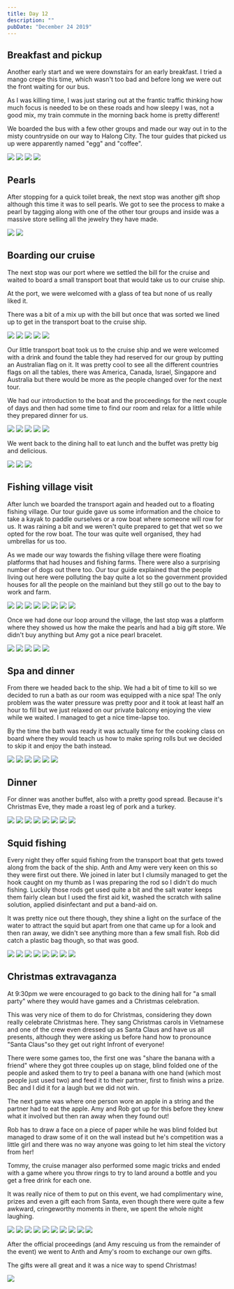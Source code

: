 ```yaml
---
title: Day 12
description: ""
pubDate: "December 24 2019"
---
```



## Breakfast and pickup

Another early start and we were downstairs for an early breakfast. I tried a mango crepe this time, which wasn't too bad and before long we were out the front waiting for our bus.

As I was killing time, I was just staring out at the frantic traffic thinking how much focus is needed to be on these roads and how sleepy I was, not a good mix, my train commute in the morning back home is pretty different!

We boarded the bus with a few other groups and made our way out in to the misty countryside on our way to Halong City.
The tour guides that picked us up were apparently named "egg" and "coffee".

<Grid columns={2}>
  <Img
    src="/src/content/travel/2019-taiwan-vietnam/assets/ebc523b317754a36a44d39ac25686007.jpg"
    aspectRatio={1}
  />
  <Img
    src="/src/content/travel/2019-taiwan-vietnam/assets/786c9f836aae477aac6174e9f0dc7301.jpg"
    aspectRatio={1}
  />
  <Img
    src="/src/content/travel/2019-taiwan-vietnam/assets/fd6f8f25e99b4919ae14bad666ceb199.jpg"
    aspectRatio={1}
  />
  <Img
    src="/src/content/travel/2019-taiwan-vietnam/assets/55fc20ec77b141b589633b4179534a49.jpg"
    aspectRatio={1}
  />
</Grid>

## Pearls

After stopping for a quick toilet break, the next stop was another gift shop although this time it was to sell pearls. We got to see the process to make a pearl by tagging along with one of the other tour groups and inside was a massive store selling all the jewelry they have made.

<Grid columns={2}>
  <Img
    src="/src/content/travel/2019-taiwan-vietnam/assets/6fc807b6b5e447dba5eae25fa5dca4d2.jpg"
    aspectRatio={1}
  />
  <Img
    src="/src/content/travel/2019-taiwan-vietnam/assets/4c295e3e1e844905a853857bc8a28f49.jpg"
    aspectRatio={1}
  />
</Grid>

## Boarding our cruise

The next stop was our port where we settled the bill for the cruise and waited to board a small transport boat that would take us to our cruise ship.

At the port, we were welcomed with a glass of tea but none of us really liked it.

There was a bit of a mix up with the bill but once that was sorted we lined up to get in the transport boat to the cruise ship.

<Grid columns={6}>
  <Img
    src="/src/content/travel/2019-taiwan-vietnam/assets/db2c3d9d7daa4492ba6b5cef34ac7a38.jpg"
    aspectRatio={1}
    colSpan={2}
  />
  <Img
    src="/src/content/travel/2019-taiwan-vietnam/assets/652121eaa9b344c7859c7deb0aa5835a.jpg"
    aspectRatio={1}
    colSpan={2}
  />
  <Img
    src="/src/content/travel/2019-taiwan-vietnam/assets/e549d935660246ecb882964132c86a4a.jpg"
    aspectRatio={1}
    colSpan={2}
  />
  <Img
    src="/src/content/travel/2019-taiwan-vietnam/assets/0b11ed587dc74137ae50156cda3cb538.jpg"
    aspectRatio={1}
    colSpan={3}
  />
  <Img
    src="/src/content/travel/2019-taiwan-vietnam/assets/215ef7ca91a94dc7b96198a4f49af4e8.jpg"
    aspectRatio={1}
    colSpan={3}
  />
</Grid>

Our little transport boat took us to the cruise ship and we were welcomed with a drink and found the table they had reserved for our group by putting an Australian flag on it. It was pretty cool to see all the different countries flags on all the tables, there was America, Canada, Israel, Singapore and Australia but there would be more as the people changed over for the next tour.

We had our introduction to the boat and the proceedings for the next couple of days and then had some time to find our room and relax for a little while they prepared dinner for us.

<Grid columns={6}>
  <Img
    src="/src/content/travel/2019-taiwan-vietnam/assets/dbcac491774a4ea3befdb6afd9daa370.jpg"
    aspectRatio={1}
    colSpan={2}
  />
  <Img
    src="/src/content/travel/2019-taiwan-vietnam/assets/c6538901cd25420c9f69bc9891365d40.jpg"
    aspectRatio={1}
    colSpan={2}
  />
  <Img
    src="/src/content/travel/2019-taiwan-vietnam/assets/e5b220347f724da284f63f2587475680.jpg"
    aspectRatio={1}
    colSpan={2}
  />
  <Img
    src="/src/content/travel/2019-taiwan-vietnam/assets/cd3649fdf0404c23b9ae522b4e1b668b.jpg"
    aspectRatio={1}
    colSpan={3}
  />
  <Img
    src="/src/content/travel/2019-taiwan-vietnam/assets/a670c723f3e7468ab6b7d9c0087a6c5c.jpg"
    aspectRatio={1}
    colSpan={3}
  />
</Grid>

We went back to the dining hall to eat lunch and the buffet was pretty big and delicious.

<Grid columns={3}>
  <Img
    src="/src/content/travel/2019-taiwan-vietnam/assets/00096595dc8c44ceab7bee594db8e2ea.jpg"
    aspectRatio={1}
    colSpan={2}
    rowSpan={2}
  />
  <Img
    src="/src/content/travel/2019-taiwan-vietnam/assets/c00556daacd04d178ffed752ab7ccebd.jpg"
    aspectRatio={1}
  />
  <Img
    src="/src/content/travel/2019-taiwan-vietnam/assets/6a231639e79f498895ea8d8bed2ac897.jpg"
    aspectRatio={1}
  />
</Grid>

## Fishing village visit

After lunch we boarded the transport again and headed out to a floating fishing village. Our tour guide gave us some information and the choice to take a kayak to paddle ourselves or a row boat where someone will row for us. It was raining a bit and we weren't quite prepared to get that wet so we opted for the row boat. The tour was quite well organised, they had umbrellas for us too.

As we made our way towards the fishing village there were floating platforms that had houses and fishing farms. There were also a surprising number of dogs out there too. Our tour guide explained that the people living out here were polluting the bay quite a lot so the government provided houses for all the people on the mainland but they still go out to the bay to work and farm.

<Grid columns={12}>
  <Img
    src="/src/content/travel/2019-taiwan-vietnam/assets/56d61222f8b1482882312171b22fc981.jpg"
    aspectRatio={1}
    colSpan={3}
  />
  <Img
    src="/src/content/travel/2019-taiwan-vietnam/assets/6a14420646674d9e816bb7fcac0e70eb.jpg"
    aspectRatio={1}
    colSpan={3}
  />
  <Img
    src="/src/content/travel/2019-taiwan-vietnam/assets/bb187e1bd6484a668ea2b6afd2faf505.jpg"
    aspectRatio={1}
    colSpan={6}
    rowSpan={2}
  />
  <Img
    src="/src/content/travel/2019-taiwan-vietnam/assets/4458a330d607449ea547df45c0af46b2.jpg"
    aspectRatio={1}
    colSpan={3}
  />
  <Img
    src="/src/content/travel/2019-taiwan-vietnam/assets/d0554caae3f44a8784cdf1339e17099e.jpg"
    aspectRatio={1}
    colSpan={3}
  />
  <Img
    src="/src/content/travel/2019-taiwan-vietnam/assets/cd4127f70cf34ded9068053ea8ba248a.jpg"
    aspectRatio={1}
    colSpan={4}
  />
  <Img
    src="/src/content/travel/2019-taiwan-vietnam/assets/29c576ec9ea3447ba68e26a52bf95484.jpg"
    aspectRatio={1}
    colSpan={4}
  />
  <Img
    src="/src/content/travel/2019-taiwan-vietnam/assets/4e7ccfd50f16453cae9f6edb26f9707a.jpg"
    aspectRatio={1}
    colSpan={4}
  />
</Grid>

Once we had done our loop around the village, the last stop was a platform where they showed us how the make the pearls and had a big gift store. We didn't buy anything but Amy got a nice pearl bracelet.

<Grid columns={6}>
  <Img
    src="/src/content/travel/2019-taiwan-vietnam/assets/987e2f6fbc684e278ddb78e1ece3ee1f.jpg"
    aspectRatio={1}
    colSpan={2}
  />
  <Img
    src="/src/content/travel/2019-taiwan-vietnam/assets/dc74f372dad847c788da9a1508f422e4.jpg"
    aspectRatio={1}
    colSpan={2}
  />
  <Img
    src="/src/content/travel/2019-taiwan-vietnam/assets/4afdaeb5daf64a3d94fac5b65845120f.jpg"
    aspectRatio={1}
    colSpan={2}
  />
  <Img
    src="/src/content/travel/2019-taiwan-vietnam/assets/9f9e8b7503d7471ab5cd9ad9d328fcbd.jpg"
    aspectRatio={1}
    colSpan={3}
  />
  <Img
    src="/src/content/travel/2019-taiwan-vietnam/assets/82c47a4a2df641dcb00743bec6a71ded.jpg"
    aspectRatio={1}
    colSpan={3}
  />
</Grid>

## Spa and dinner

From there we headed back to the ship. We had a bit of time to kill so we decided to run a bath as our room was equipped with a nice spa! The only problem was the water pressure was pretty poor and it took at least half an hour to fill but we just relaxed on our private balcony enjoying the view while we waited. I managed to get a nice time-lapse too.

By the time the bath was ready it was actually time for the cooking class on board where they would teach us how to make spring rolls but we decided to skip it and enjoy the bath instead.

<Grid columns={3}>
  <Img
    src="/src/content/travel/2019-taiwan-vietnam/assets/4a5eed1c1ed643e8908636e0563c633c.jpg"
    aspectRatio={1}
    colSpan={2}
    rowSpan={2}
  />
  <Img
    src="/src/content/travel/2019-taiwan-vietnam/assets/374a85c15df24679b1c14e4cd28f325d.jpg"
    aspectRatio={1}
  />
  <Img
    src="/src/content/travel/2019-taiwan-vietnam/assets/b53609a7017646f9b7f28cb00d99ebce.jpg"
    aspectRatio={1}
  />
  <Img
    src="/src/content/travel/2019-taiwan-vietnam/assets/9f6afdb9da0e47a681527268f86f223d.jpg"
    aspectRatio={1}
  />
  <Img
    src="/src/content/travel/2019-taiwan-vietnam/assets/b290063c2f5e4384b28ea1a900128d12.jpg"
    aspectRatio={1}
  />
  <Img
    src="/src/content/travel/2019-taiwan-vietnam/assets/3af26d2d518c42759828580c6a952932.jpg"
    aspectRatio={1}
  />
</Grid>

## Dinner

For dinner was another buffet, also with a pretty good spread. Because it's Christmas Eve, they made a roast leg of pork and a turkey.

<Grid columns={12}>
  <Img
    src="/src/content/travel/2019-taiwan-vietnam/assets/1c020f0bc77544dfb09be1296d6601f6.jpg"
    aspectRatio={1}
    colSpan={3}
  />
  <Img
    src="/src/content/travel/2019-taiwan-vietnam/assets/bd83b859b7b242c6902c9b5fe20cfc9a.jpg"
    aspectRatio={1}
    colSpan={3}
  />
  <Img
    src="/src/content/travel/2019-taiwan-vietnam/assets/382ec9aaffe54b9d843a8bf9fabb0e9c.jpg"
    aspectRatio={1}
    colSpan={6}
    rowSpan={2}
  />
  <Img
    src="/src/content/travel/2019-taiwan-vietnam/assets/fbc4a344df374dff95e8653bc1774c12.jpg"
    aspectRatio={1}
    colSpan={3}
  />
  <Img
    src="/src/content/travel/2019-taiwan-vietnam/assets/01c77a2d7ec74859aea501ac22250426.jpg"
    aspectRatio={1}
    colSpan={3}
  />
  <Img
    src="/src/content/travel/2019-taiwan-vietnam/assets/6fc8a8326e89486e8843af3a2c522524.jpg"
    aspectRatio={1}
    colSpan={4}
  />
  <Img
    src="/src/content/travel/2019-taiwan-vietnam/assets/89e45f2644154f4a8428aaefb43f731a.jpg"
    aspectRatio={1}
    colSpan={4}
  />
  <Img
    src="/src/content/travel/2019-taiwan-vietnam/assets/0a9b3f25f63f435d921cc19673bc8b88.jpg"
    aspectRatio={1}
    colSpan={4}
  />
</Grid>

## Squid fishing

Every night they offer squid fishing from the transport boat that gets towed along from the back of the ship. Anth and Amy were very keen on this so they were first out there. We joined in later but I clumsily managed to get the hook caught on my thumb as I was preparing the rod so I didn't do much fishing. Luckily those rods get used quite a bit and the salt water keeps them fairly clean but I used the first aid kit, washed the scratch with saline solution, applied disinfectant and put a band-aid on.

It was pretty nice out there though, they shine a light on the surface of the water to attract the squid but apart from one that came up for a look and then ran away, we didn't see anything more than a few small fish.
Rob did catch a plastic bag though, so that was good.

<Grid columns={12}>
  <Img
    src="/src/content/travel/2019-taiwan-vietnam/assets/e7ec37e0fb7c459cbf7a57bb3d2723e6.jpg"
    aspectRatio={1}
    colSpan={3}
  />
  <Img
    src="/src/content/travel/2019-taiwan-vietnam/assets/9bc655a1b0de4f1387fe9f1751d400da.jpg"
    aspectRatio={1}
    colSpan={3}
  />
  <Img
    src="/src/content/travel/2019-taiwan-vietnam/assets/cbcb4a7a1fad431290740d79af06880b.jpg"
    aspectRatio={1}
    colSpan={6}
    rowSpan={2}
  />
  <Img
    src="/src/content/travel/2019-taiwan-vietnam/assets/c4aba111b13d431d83a7ac52dfc54d07.jpg"
    aspectRatio={1}
    colSpan={3}
  />
  <Img
    src="/src/content/travel/2019-taiwan-vietnam/assets/bb7688ccdff8471cbf6811b7a2466b07.jpg"
    aspectRatio={1}
    colSpan={3}
  />
  <Img
    src="/src/content/travel/2019-taiwan-vietnam/assets/d5152b0497444e5b8582fda013c544e8.jpg"
    aspectRatio={1}
    colSpan={4}
  />
  <Img
    src="/src/content/travel/2019-taiwan-vietnam/assets/f426bc29de7e4199901c3dabae99bd32.jpg"
    aspectRatio={1}
    colSpan={4}
  />
  <Img
    src="/src/content/travel/2019-taiwan-vietnam/assets/b1e4cd7d440e44c792c7df8984b7f736.jpg"
    aspectRatio={1}
    colSpan={4}
  />
</Grid>

## Christmas extravaganza

At 9:30pm we were encouraged to go back to the dining hall for "a small party" where they would have games and a Christmas celebration.

This was very nice of them to do for Christmas, considering they down really celebrate Christmas here. They sang Christmas carols in Vietnamese and one of the crew even dressed up as Santa Claus and have us all presents, although they were asking us before hand how to pronounce "Santa Claus"so they get out right Infront of everyone!

There were some games too, the first one was "share the banana with a friend" where they got three couples up on stage, blind folded one of the people and asked them to try to peel a banana with one hand (which most people just used two) and feed it to their partner, first to finish wins a prize. Bec and I did it for a laugh but we did not win.

The next game was where one person wore an apple in a string and the partner had to eat the apple. Amy and Rob got up for this before they knew what it involved but then ran away when they found out!

Rob has to draw a face on a piece of paper while he was blind folded but managed to draw some of it on the wall instead but he's competition was a little girl and there was no way anyone was going to let him steal the victory from her!

Tommy, the cruise manager also performed some magic tricks and ended with a game where you throw rings to try to land around a bottle and you get a free drink for each one.

It was really nice of them to put on this event, we had complimentary wine, prizes and even a gift each from Santa, even though there were quite a few awkward, cringeworthy moments in there, we spent the whole night laughing.

<Grid columns={4}>
  <Img
    src="/src/content/travel/2019-taiwan-vietnam/assets/12a2f75f66e743d9a9268bdf3b384420.jpg"
    aspectRatio={1}
    colSpan={2}
    rowSpan={2}
  />
  <Img
    src="/src/content/travel/2019-taiwan-vietnam/assets/ce831c6a1db34f47a25f50c6cb1e1b14.jpg"
    aspectRatio={1}
  />
  <Img
    src="/src/content/travel/2019-taiwan-vietnam/assets/bc95b7408c5344afbcd9e986760d16f1.jpg"
    aspectRatio={1}
  />
  <Img
    src="/src/content/travel/2019-taiwan-vietnam/assets/66a943910dc64507abd5f2fb5facaa95.jpg"
    aspectRatio={1}
  />
  <Img
    src="/src/content/travel/2019-taiwan-vietnam/assets/94962972e91e4991b09b48906d369ed4.jpg"
    aspectRatio={1}
  />
  <Img
    src="/src/content/travel/2019-taiwan-vietnam/assets/23ce12747d9b4411bfb5c6d39e80be72.jpg"
    aspectRatio={1}
  />
  <Img
    src="/src/content/travel/2019-taiwan-vietnam/assets/8ee4f5bf76fe4886a3af8befed7352a7.jpg"
    aspectRatio={1}
    colSpan={2}
    rowSpan={2}
  />
  <Img
    src="/src/content/travel/2019-taiwan-vietnam/assets/70870ba5858a463e9abc86c3ab9f3c37.jpg"
    aspectRatio={1}
  />
  <Img
    src="/src/content/travel/2019-taiwan-vietnam/assets/f86b9634f6e3481cbd91e09efc43af1e.jpg"
    aspectRatio={1}
  />
  <Img
    src="/src/content/travel/2019-taiwan-vietnam/assets/f2a90491181c452391420d9620c214a4.jpg"
    aspectRatio={1}
  />
</Grid>

After the official proceedings (and Amy rescuing us from the remainder of the event) we went to Anth and Amy's room to exchange our own gifts.

The gifts were all great and it was a nice way to spend Christmas!

<Grid>
  <Img src="/src/content/travel/2019-taiwan-vietnam/assets/acbdaa76d4204097af63ebe606a9b65d.jpg" />
</Grid>
